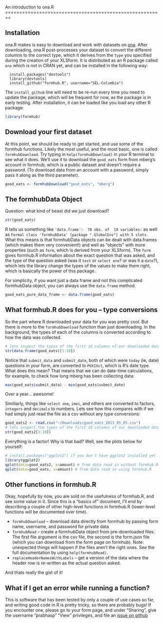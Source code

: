 <link href="http://kevinburke.bitbucket.org/markdowncss/markdown.css" rel="stylesheet"></link>
An introduction to ona.R
========================================================

Installation
------------
ona.R makes is easy to download and work with datasets on [ona](http://ona.org). After downloading, ona.R post-processes your dataset to convert the different columns to the correct type, which it derives from the `type` you specified during the creation of your XLSform. It is distributed as an R package called `ona` which is not in CRAN yet, and can be installed in the following way:

```
  install.packages("devtools")
  library(devtools)
  install_github("formhub.R", username="SEL-Columbia")
```

The `install_github` line will need to be re-run every time you need to update the package, which will be frequent for now, as the package is in early testing. After installation, it can be loaded like you load any other R package:

```r
library(formhub)
```

Download your first dataset
---------------------------
At this point, we should be ready to get started, and use some of the formhub functions. Likely the most useful, and the most basic, one is called `formhubDownload`. Try typing in `help(formhubDownload)` in your R terminal to see what it does. We'll use it to download the `good_eats` form from mberg's account in formhub, which is a public dataset and doesn't require a password. (To download data from an account with a password, simply pass it along as the third parameter).

```r
good_eats <- formhubDownload("good_eats", "mberg")
```

The formhubData Object
----------------------

Question: what kind of beast did we just download?
```r
str(good_eats)
```

R tells us something like `'data.frame':  78 obs. of  19 variables:` as well as `Formal class 'formhubData' [package ".GlobalEnv"] with 5 slots`. What this means is that formhubData objects can be dealt with data.frames (which makes them very convenient!) and well as "objects" with more properties (such as `form`, which is derived from your XLSform). The `form` gives formhub.R information about the exact question that was asked, and the type of the question asked (was it `text` or `select one`? or was it a `date`?), which lets the library change the types of the values to make them right, which is basically the power of this package.

For simplicity, if you want just a data frame and not this complicated formhubData object, you can always use the `data.frame` method.

```r
good_eats_pure_data_frame <- data.frame(good_eats)
```


What formhub.R does for you -- type conversions
-----------------------------------------------

So the part where R downloaded your data for you was pretty cool. But there is more to the `formhubDownload` function than just downloading. In the background, the types of each of the columns is converted according to how the data was collected.
```r
# lets inspect the types of the first 10 columns of our downloaded data
str(data.frame(good_eats)[1:10])
```

Notice that `submit_data` and `submit_date`, both of which were `today` (ie, date) questions in your form, are converted to `POXIXct`, which is R's date type. What does this mean? That means that we can do date-time calculations, for example, to check how long mberg has been collecting data:
```r
max(good_eats$submit_data) - min(good_eats$submit_date)
```
Over a year... awesome!

Similiarly, things like `select one`, `imei`, and others are converted to factors, `integers` and `decimals` to numbers. Lets see how this compares with if we had simply just read the file as a csv without any type conversions:
```r
good_eats2 <- read.csv("~/Downloads/good_eats_2013_05_05.csv")
# lets inspect the types of the first 10 columns of our downloaded data
str(good_eats2[1:10])
```
Everything is a factor! Why is that bad? Well, see the plots below for yourself:
```r
# install.packages("ggplot2") if you don't have ggplot2 installed yet
library(ggplot2)
qplot(data=good_eats2, x=amount) # from data read in without formhub.R
qplot(data=good_eats, x=amount) # from data read in using formhub.R
```

Other functions in formhub.R
----------------------------
Okay, hopefully by now, you are sold on the usefulness of formhub.R, and see some value in it. Since this is a "basics of" document, I'll end by describing a couple of other high-level functions in formhub.R (lower-level functions will be documented over time).

  * `formhubDownload` -- download data directly from formhub by passing form name, username, and password for private data
  * `formhubRead` -- create a formhubData object from pre-downloaded files. The first file argument is the csv file, the second is the form.json file (which you can download from the form page on formhub). Note: unexpected things will happen if the files aren't the right ones. See the full documentation by using `help(formhubRead)`.
  * `replaceHeaderNamesWithLabels` -- get a version of the data where the header row is re-written as the actual question asked.
  
And thats really the gist of it!

What if I get an error while running a function?
------------------------------------------------
This is software that has been tested by only a couple of use cases so far, and writing good code in R is pretty tricky, so there are probably bugs! If you encounter one, please go to your form page, and under "Sharing", give the username "prabhasp" "View" privileges, and file an [issue on github](http://github.com/SEL-Columbia/formhub.R/issues)
